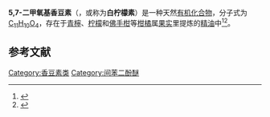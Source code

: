 {{Chembox
| ImageFile = Citropten.svg
| ImageSize = 200px
| PIN = 5,7-Dimethoxy-2''H''-1-benzopyran-2-one <!-- Systematic 'benzo' names, for example 2H-1-benzopyran, are preferred IUPAC names for chromene, isochromene, chromane, and isochromane. -->
| OtherNames = 柠美内酯<br>白柠檬素<br>檸檬油素
|Section1={{Chembox Identifiers
| CASNo = 487-06-9
| CASNo_Ref = {{cascite|correct|CAS}}
| UNII_Ref = {{fdacite|correct|FDA}}
| UNII = JWE1QQ247N
| PubChem = 2775
| ChemSpiderID = 2673
| SMILES = O=C/2Oc1cc(OC)cc(OC)c1\C=C\2
| InChI = 1/C11H10O4/c1-13-7-5-9(14-2)8-3-4-11(12)15-10(8)6-7/h3-6H,1-2H3
| InChIKey = NXJCRELRQHZBQA-UHFFFAOYAC
| StdInChI = 1S/C11H10O4/c1-13-7-5-9(14-2)8-3-4-11(12)15-10(8)6-7/h3-6H,1-2H3
| StdInChIKey = NXJCRELRQHZBQA-UHFFFAOYSA-N
  }}
|Section2={{Chembox Properties
| C=11|H=10|O=4
| Appearance = 
| Density = 
| MeltingPtC = 146 - 149
| MeltingPt_ref = <ref>{{Cite web | url = http://www.sigmaaldrich.com/catalog/product/aldrich/116238?lang=en | publisher = [[Sigma-Aldrich|Sigma-Aldrich]] | title = 5,7-Dimethoxycoumarin}}</ref>
| BoilingPt = 
| Solubility =
  }}
|Section3={{Chembox Hazards
| MainHazards = 
| FlashPt = 
| AutoignitionPt =
  }}
}}
'''5,7-二甲氧基香豆素'''（{{lang-en|Citropten}}，或称为'''白柠檬素'''）是一种天然[[有机化合物|有机化合物]]，分子式为 [[C11H10O4|C<sub>11</sub>H<sub>10</sub>O<sub>4</sub>]]，存在于[[青檸|青檸]]、[[柠檬|柠檬]]和[[佛手柑|佛手柑]]等[[柑橘|柑橘]]属[[果实|果实]]里提炼的[[精油|精油]]中<ref>{{cite web | url = http://www.merriam-webster.com/dictionary/citropten | publisher = Merriam-Webster | title = Citropten | access-date = 2020-09-27 | archive-date = 2020-10-30 | archive-url = https://web.archive.org/web/20201030115136/https://www.merriam-webster.com/dictionary/citropten }}</ref><ref>{{Cite journal | doi = 10.1016/0378-4347(91)80049-I | title = High-performance liquid chromatographic determination of citropten and bergapten in suction blister fluid after solar product application in humans | year = 1991 | last1 = Makki | first1 = S. | last2 = Treffel | first2 = P. | last3 = Humbert | first3 = P. | last4 = Agache | first4 = P. | journal = Journal of Chromatography B | volume = 563 | issue = 2 | pages = 407}}</ref>。

==参考文献==
{{reflist}}

[[Category:香豆素类|Category:香豆素类]]
[[Category:间苯二酚醚|Category:间苯二酚醚]]